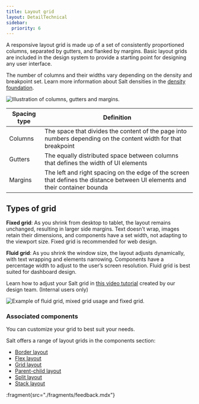 ```yaml
---
title: Layout grid
layout: DetailTechnical
sidebar:
  priority: 6
---
```


A responsive layout grid is made up of a set of consistently proportioned columns, separated by gutters, and flanked by margins. Basic layout grids are included in the design system to provide a starting point for designing any user interface.

The number of columns and their widths vary depending on the density and breakpoint set. Learn more information about Salt densities in the [density foundation](/salt/foundations/density).

<Image
  src="/img/foundations/responsiveness-gutters.png"
  alt="Illustration of columns, gutters and margins."
/>

| Spacing type   | Definition                                                                                                                       | 
| -------------- | -------------------------------------------------------------------------------------------------------------------------------- | 
| Columns        | The space that divides the content of the page into numbers depending on the content width for that breakpoint                   |
| Gutters        | The equally distributed space between columns that defines the width of UI elements                                              |
| Margins        | The left and right spacing on the edge of the screen that defines the distance between UI elements and their container bounda    |

## Types of grid

**Fixed grid**: As you shrink from desktop to tablet, the layout remains unchanged, resulting in larger side margins. Text doesn’t wrap, images retain their dimensions, and components have a set width, not adapting to the viewport size. Fixed grid is recommended for web design. 

**Fluid grid**: As you shrink the window size, the layout adjusts dynamically, with text wrapping and elements narrowing. Components have a percentage width to adjust to the user’s screen resolution. Fluid grid is best suited for dashboard design. 

Learn how to adjust your Salt grid in [this video tutorial](go/salt-ds-internal/news/videos/20250109-saltds-figma-layout-grids) created by our design team. (Internal users only)

<Image
  src="/img/foundations/responsiveness-grids.png"
  alt="Example of fluid grid, mixed grid usage and fixed grid."
/>

### Associated components

You can customize your grid to best suit your needs.

Salt offers a range of layout grids in the components section: 

- [Border layout](/salt/components/border-layout)
- [Flex layout](/salt/components/flex-layout)
- [Grid layout](/salt/components/grid-layout)
- [Parent-child layout](/salt/components/parent-child-layout)
- [Split layout](/salt/components/split-layout)
- [Stack layout](/salt/components/stack-layout)

:fragment{src="./fragments/feedback.mdx"}
